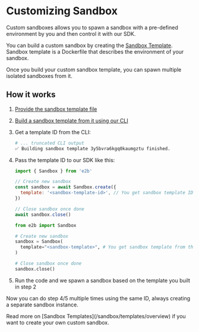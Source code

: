 # Customizing Sandbox
Custom sandboxes allows you to spawn a sandbox with a pre-defined environment by you and then control it with our SDK.

You can build a custom sandbox by creating the [Sandbox Template](/sandbox/templates/overview). Sandbox template is a Dockerfile that describes the environment of your sandbox.

Once you build your custom sandbox template, you can spawn multiple isolated sandboxes from it.

## How it works
1. [Provide the sandbox template file](/sandbox/templates/template-file)
1. [Build a sandbox template from it using our CLI](/guide/custom-sandbox#4-build-custom-sandbox)
1. Get a template ID from the CLI:
    ```sh
    # ... truncated CLI output
    ✅ Building sandbox template 3y5bvra6kgq0kaumgztu finished.
    ```
1. Pass the template ID to our SDK like this:
    <CodeGroup title="Using custom sandbox with SDK" isRunnable={false}>
      ```js {{ language: 'js' }}
      import { Sandbox } from 'e2b'

      // Create new sandbox
      const sandbox = await Sandbox.create({
        template: '<sandbox-template-id>', // You get sandbox template ID from the CLI after you run `$ e2b build`
      })

      // Close sandbox once done
      await sandbox.close()
      ```

      ```python {{ language: 'python' }}
      from e2b import Sandbox

      # Create new sandbox
      sandbox = Sandbox(
        template="<sandbox-template>", # You get sandbox template from the CLI after you run `$ e2b build`
      )

      # Close sandbox once done
      sandbox.close()
      ```
    </CodeGroup>
1. Run the code and we spawn a sandbox based on the template you built in step 2

Now you can do step 4/5 multiple times using the same ID, always creating a separate sandbox instance.


<Note>
Read more on [Sandbox Templates](/sandbox/templates/overview) if you want to create your own custom sandbox.
</Note>